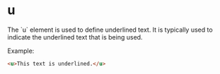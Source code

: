 
# u
<Separator />
The `u` element is used to define underlined text. It is typically used to indicate the underlined text that is being used.

Example:
```html
<u>This text is underlined.</u>
```